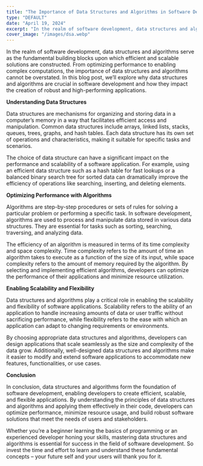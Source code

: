 ```yaml
---
title: "The Importance of Data Structures and Algorithms in Software Development"
type: "DEFAULT"
date: "April 19, 2024"
excerpt: "In the realm of software development, data structures and algorithms serve as the fundamental building blocks..."
cover_image: "/images/dsa.webp"
---
```


In the realm of software development, data structures and algorithms serve as the fundamental building blocks upon which efficient and scalable solutions are constructed. From optimizing performance to enabling complex computations, the importance of data structures and algorithms cannot be overstated. In this blog post, we’ll explore why data structures and algorithms are crucial in software development and how they impact the creation of robust and high-performing applications.

**Understanding Data Structures**

Data structures are mechanisms for organizing and storing data in a computer’s memory in a way that facilitates efficient access and manipulation. Common data structures include arrays, linked lists, stacks, queues, trees, graphs, and hash tables. Each data structure has its own set of operations and characteristics, making it suitable for specific tasks and scenarios.

The choice of data structure can have a significant impact on the performance and scalability of a software application. For example, using an efficient data structure such as a hash table for fast lookups or a balanced binary search tree for sorted data can dramatically improve the efficiency of operations like searching, inserting, and deleting elements.

**Optimizing Performance with Algorithms**

Algorithms are step-by-step procedures or sets of rules for solving a particular problem or performing a specific task. In software development, algorithms are used to process and manipulate data stored in various data structures. They are essential for tasks such as sorting, searching, traversing, and analyzing data.

The efficiency of an algorithm is measured in terms of its time complexity and space complexity. Time complexity refers to the amount of time an algorithm takes to execute as a function of the size of its input, while space complexity refers to the amount of memory required by the algorithm. By selecting and implementing efficient algorithms, developers can optimize the performance of their applications and minimize resource utilization.

**Enabling Scalability and Flexibility**

Data structures and algorithms play a critical role in enabling the scalability and flexibility of software applications. Scalability refers to the ability of an application to handle increasing amounts of data or user traffic without sacrificing performance, while flexibility refers to the ease with which an application can adapt to changing requirements or environments.

By choosing appropriate data structures and algorithms, developers can design applications that scale seamlessly as the size and complexity of the data grow. Additionally, well-designed data structures and algorithms make it easier to modify and extend software applications to accommodate new features, functionalities, or use cases.

**Conclusion**

In conclusion, data structures and algorithms form the foundation of software development, enabling developers to create efficient, scalable, and flexible applications. By understanding the principles of data structures and algorithms and applying them effectively in their code, developers can optimize performance, minimize resource usage, and build robust software solutions that meet the needs of users and stakeholders.

Whether you’re a beginner learning the basics of programming or an experienced developer honing your skills, mastering data structures and algorithms is essential for success in the field of software development. So invest the time and effort to learn and understand these fundamental concepts – your future self and your users will thank you for it.
